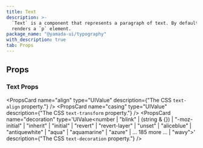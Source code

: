 ```yaml
---
title: Text
description: >-
  `Text` is a component that represents a paragraph of text. By default, it
  renders a `p` element.
package_name: "@yamada-ui/typography"
with_description: true
tab: Props
---
```


## Props

### Text Props

<PropsCard
  name="align"
  type="UIValue<TextAlign>"
  description={"The CSS `text-align` property."}
/>
<PropsCard
  name="casing"
  type="UIValue<TextTransform>"
  description={"The CSS `text-transform` property."}
/>
<PropsCard
  name="decoration"
  type='UIValue<number | "blink" | (string & {}) | "-moz-initial" | "inherit" | "initial" | "revert" | "revert-layer" | "unset" | "aliceblue" | "antiquewhite" | "aqua" | "aquamarine" | "azure" | ... 185 more ... | "wavy">'
  description={"The CSS `text-decoration` property."}
/>
